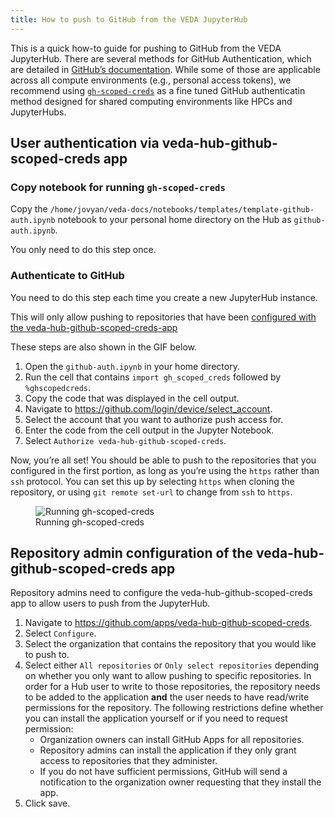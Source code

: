 ```yaml
---
title: How to push to GitHub from the VEDA JupyterHub
---
```


This is a quick how-to guide for pushing to GitHub from the VEDA JupyterHub. There are several methods for GitHub Authentication, which are detailed in [GitHub's documentation](https://docs.github.com/en/authentication). While some of those are applicable across all compute environments (e.g., personal access tokens), we recommend using [`gh-scoped-creds`](https://github.com/jupyterhub/gh-scoped-creds) as a fine tuned GitHub authenticatin method designed for shared computing environments like HPCs and JupyterHubs.

## User authentication via veda-hub-github-scoped-creds app

### Copy notebook for running `gh-scoped-creds`


Copy the `/home/jovyan/veda-docs/notebooks/templates/template-github-auth.ipynb` notebook to your personal home directory on the Hub as `github-auth.ipynb`.

::: {.callout-tip}
You only need to do this step once.
:::

### Authenticate to GitHub

::: {.callout-tip}
You need to do this step each time you create a new JupyterHub instance.
:::

::: {.callout-warning}
This will only allow pushing to repositories that have been [configured with the veda-hub-github-scoped-creds-app]()
:::

These steps are also shown in the GIF below.

1. Open the `github-auth.ipynb` in your home directory.
2. Run the cell that contains `import gh_scoped_creds` followed by `%ghscopedcreds`.
3. Copy the code that was displayed in the cell output.
4. Navigate to [https://github.com/login/device/select_account](https://github.com/login/device/select_account).
5. Select the account that you want to authorize push access for.
6. Enter the code from the cell output in the Jupyter Notebook.
7. Select `Authorize veda-hub-github-scoped-creds`.

Now, you're all set! You should be able to push to the repositories that you configured in the first portion, as long as you're using the `https` rather than `ssh` protocol. You can set this up by selecting `https` when cloning the repository, or using `git remote set-url` to change from `ssh` to `https`.

![Running gh-scoped-creds](images/gh-scoped-creds.gif)


## Repository admin configuration of the veda-hub-github-scoped-creds app

Repository admins need to configure the veda-hub-github-scoped-creds app to allow users to push from the JupyterHub.

1. Navigate to [https://github.com/apps/veda-hub-github-scoped-creds](https://github.com/apps/veda-hub-github-scoped-creds).
2. Select `Configure`.
3. Select the organization that contains the repository that you would like to push to.
4. Select either `All repositories` or `Only select repositories` depending on whether you only want to allow pushing to specific repositories. In order for a Hub user to write to those repositories, the repository needs to be added to the application **and** the user needs to have read/write permissions for the repository. The following restrictions define whether you can install the application yourself or if you need to request permission:
    - Organization owners can install GitHub Apps for all repositories.
    - Repository admins can install the application if they only grant access to repositories that they administer.
    - If you do not have sufficient permissions, GitHub will send a notification to the organization owner requesting that they install the app.
5. Click save.
